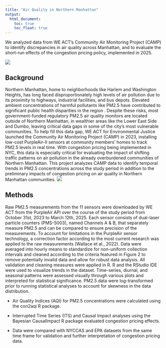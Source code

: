 ```yaml
---
title: "Air Quality in Northern Manhattan"
output: 
  html_document:
    toc: true
    toc_float: true
---
```


We analyzed data from WE ACT's Community Air Monitoring Project (CAMP) to identify discrepancies in air quality across Manhattan, and to evaluate the short-run effects of the congestion pricing policy, implemented in 2025. 

![](image1.jpeg)



## Background

Northern Manhattan, home to neighborhoods like Harlem and Washington Heights, has long faced disproportionately high levels of air pollution due to its proximity to highways, industrial facilities, and bus depots. Elevated ambient concentrations of harmful pollutants like PM2.5 have contributed to significant public health disparities in the region . Despite these risks, most government-funded regulatory PM2.5 air quality monitors are located outside of Northern Manhattan, in wealthier areas like the Lower East Side and Dumbo, leaving critical data gaps in some of the city's most vulnerable communities. 
To help fill this data gap, WE ACT for Environmental Justice launched the Community Air Monitoring Project (CAMP) in 2023, installing low-cost PurpleAir-II sensors at community members’ homes to track PM2.5 levels in real time. With congestion pricing being  implemented in NYC, this data is especially critical for evaluating the impact of shifting traffic patterns on air pollution in the already overburdened communities of Northern Manhattan.
This project analyzes CAMP data to identify temporal trends in PM2.5 concentrations across the study period in addition to the preliminary impacts of congestion pricing on air quality in Northern Manhattan communities.
![](Sensor_locations.jpg)


## Methods 

Raw PM2.5 measurements from the 11 sensors were downloaded by WE ACT from the PurpleAir API over the course of the study period from October 31st, 2023 to March 12th,  2025. Each sensor consists of dual-laser particle counters (PMS-5003), named Channels A & B, that separately measure PM2.5 and can be compared to ensure precision of the measurements. To account for limitations in the PurpleAir sensor technology, a correction factor according to the most current research was applied to the raw measurements (Wallace et al., 2022). Data were averaged into hourly means to standardize for non-uniform collection intervals and cleaned according to the criteria featured in Figure 2 to remove potentially invalid data and allow for robust data analysis. All validation and cleaning measures were applied in R.
R and the RStudio IDE were used to visualize trends in the dataset. Time-series, diurnal, and seasonal patterns were assessed visually through various plots and interpreted for statistical significance. PM2.5 data were log-transformed prior to running statistical analyses to account for skewness in the data distribution.

* Air Quality Indices (AQI) for PM2.5 concentrations were calculated using the con2aqi R package.

* Interrupted Time Series (ITS) and Causal Impact analyses using the Bayesian CausalImpact R package evaluated congestion pricing effects.

* Data were compared with NYCCAS and EPA datasets from the same time frame for validation and further interpretation of congestion pricing data.


